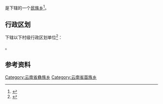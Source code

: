 {{中国乡级行政区|53/04/24/201/000}}

'''{{PAGENAMEBASE}}'''是{{PRC admin/fullname|53/04/24/201/000|3}}下辖的一个[[民族乡|民族乡]]<ref>{{PRC admin/ref sgc|{{PRC admin/parent|53/04/24/201/000}}}}</ref>。

== 行政区划 ==
{{PAGENAMEBASE}}下辖以下村级行政区划单位<ref>{{PRC admin/ref sgc|53/04/24/201/000}}</ref>：

{{PRC admin/children|53/04/24/201/000}}。

== 参考资料 ==
{{reflist}}

{{云南行政区划小作品}}
{{PRC admin/navcat|53/04/24/201/000}}
[[Category:云南省彝族乡|Category:云南省彝族乡]]
[[Category:云南省苗族乡|Category:云南省苗族乡]]